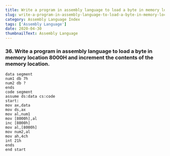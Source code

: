 ---
title: Write a program in assembly language to load a byte in memory location 8000H and increment the contents of the memory location.
slug: write-a-program-in-assembly-language-to-load-a-byte-in-memory-location-8000h-and-increment-the-contents-of-the-memory-location.
category: Assembly Language Index
tags: ['Assembly Language']
date: 2020-04-30
thumbnailText: Assembly Language
---
### 36. Write a program in assembly language to load a byte in memory location 8000H and increment the contents of the memory location.
```
data segment
num1 db 7h
num2 db ?
ends
code segment
assume ds:data cs:code
start:
mov ax,data
mov ds,ax
mov al,num1
mov [8000h],al
inc [8000h]
mov al,[8000h]
mov num2,al
mov ah,4ch
int 21h
ends
end start

```

